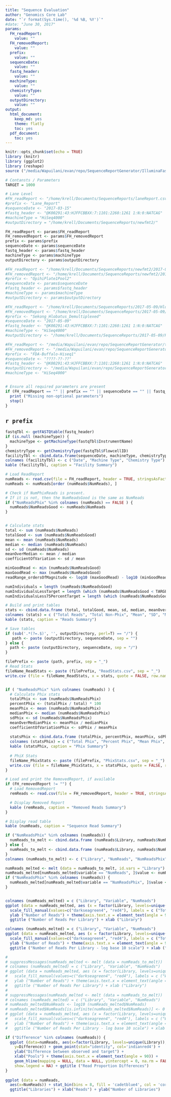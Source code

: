 ```yaml
---
title: "Sequence Evaluation"
author: "Genomics Core Lab"
date: "`r format(Sys.time(), '%d %B, %Y')`"
#date: "June 30, 2017"
params:
  FH_readReport:
    value: ""
  FH_removedReport:
    value: ""
  prefix:
    value: ""
  sequenceDate: 
    value: ""
  fastq_header: 
    value: ""
  machineType: 
    value: ""
  chemistryType:
    value: ""
  outputDirectory: 
    value: ""
output:
  html_document:
    keep_md: yes
    theme: flatly
    toc: yes
  pdf_document:
    toc: yes
---
```


```r

knitr::opts_chunk$set(echo = TRUE)
library (knitr)
library (ggplot2)
library (reshape)
source ("/media/Wapuilani/evan/repo/SequenceReportGenerator/IlluminaFastqInfo.R")

# Contansts / Parameters
TARGET = 1000

# Lane Level
#FH_readReport <- "/home/krell/Documents/SequenceReports/laneReport.csv"
#prefix <- "Lane_Report"
#sequenceDate <- "2017-03-15"
#fastq_header <- "@K00291:43:HJFFCBBXX:7:1101:2260:1261 1:N:0:NATCAG"
#machineType = "HiSeq4000"
#outputDirectory = "/home/krell/Documents/SequenceReports/newfmt2/"

FH_readReport <- params$FH_readReport
FH_removedReport <- params$FH_removedReport
prefix <- params$prefix
sequenceDate <- params$sequenceDate
fastq_header <- params$fastq_header
machineType <- params$machineType
outputDirectory <- params$outputDirectory

#FH_readReport <- "/home/krell/Documents/SequenceReports/newfmt2/2017-03-15_OpihiPlate1Pool2_ReadReport.csv"
#FH_removedReport <- "/home/krell/Documents/SequenceReports/newfmt2/2017-03-15_OpihiPlate1Pool2_RemovedReport.csv"
#prefix <- "OpihiPlate1Pool2"
#sequenceDate <- params$sequenceDate
#fastq_header <- params$fastq_header
#machineType <- params$machineType
#outputDirectory <- params$outputDirectory

#FH_readReport <- "/home/krell/Documents/SequenceReports/2017-05-09/HlobatusDemulLanes_ReadReport.csv"
#FH_removedReport <- "/home/krell/Documents/SequenceReports/2017-05-09/2017-05-09_Hlobatus_1B_L1_RemovedReport.csv"
#prefix <- "Sekong_Hlobatus_Demultiplexed"
#sequenceDate <- "2017-05-09"
#fastq_header <- "@K00291:43:HJFFCBBXX:7:1101:2260:1261 1:N:0:NATCAG"
#machineType <- "HiSeq4000"
#outputDirectory <- "/home/krell/Documents/SequenceReports/2017-05-09/Reports/"

#FH_readReport <- "/media/Wapuilani/evan/repo/SequenceReportGenerator/test/FDA-Buffalo-Hiseq1_ReadReport.csv"
#FH_removedReport <- "/media/Wapuilani/evan/repo/SequenceReportGenerator/test/FDA-Buffalo-Hiseq1_RemovedReport.csv"
#prefix <- "FDA-Buffalo-Hiseq1"
#sequenceDate <- "????-??-??"
#fastq_header <- "@K00291:43:HJFFCBBXX:7:1101:2260:1261 1:N:0:NATCAG"
#outputDirectory <- "/media/Wapuilani/evan/repo/SequenceReportGenerator/test/out/"
#machineType <- "HiSeq4000"


# Ensure all required parameters are present
if (FH_readReport == "" || prefix == "" || sequenceDate == "" || fastq_header == "" || outputDirectory == "" ){
  print ("Missing non-optional parameters")
  stop()
}

```

## `r prefix`

```r
fastqTbl <- getFASTQtable(fastq_header)
if (is.null (machineType)) {
  machineType <- getMachineType(fastqTbl$InstrumentName)
}
chemistryType <- getChemistryType(fastqTbl$FlowcellID)
facilityTbl <- cbind.data.frame(sequenceDate, machineType, chemistryType) #, fastqTbl$Lane)
colnames (facilityTbl) <- c ("Date", "Machine Type", "Chemistry Type") #, "Lane")
kable (facilityTbl, caption = "Facility Summary")
```

```r
# Load ReadReport
numReads <- read.csv(file = FH_readReport, header = TRUE, stringsAsFactors = FALSE)
numReads <- numReads[order (numReads$NumReads), ]

# Check if NumPhixReads is present.
# If it is not, then the NumReadsGood is the same as NumReads
if ("NumReadsPhix" %in% colnames (numReads) == FALSE ) {
  numReads$NumReadsGood <- numReads$NumReads
}


# Calculate stats
total <- sum (numReads$NumReads)
totalGood <- sum (numReads$NumReadsGood)
mean <- mean (numReads$NumReads)
median <- median (numReads$NumReads)
sd <- sd (numReads$NumReads)
meanOverMedian <- mean / median
coefficientOfVariation <- sd / mean

minGoodRead <- min (numReads$NumReadsGood)
maxGoodRead <- max (numReads$NumReadsGood)
readRange_ordersOfMagnitude <- log10 (maxGoodRead) - log10 (minGoodRead)

numIndividuals = length (numReads$NumReadsGood)
numIndividualsLessTarget = length (which (numReads$NumReadsGood < TARGET))
numIndividualsLess75PercentTarget = length (which (numReads$NumReadsGood < (.75) * TARGET))

# Build and print tables
stats <- cbind.data.frame (total, totalGood, mean, sd, median, meanOverMedian, coefficientOfVariation, minGoodRead, maxGoodRead, readRange_ordersOfMagnitude)
colnames (stats) = c ("Total Reads", "Total Non-Phix", "Mean", "SD", "Median", "Mean/Median", "Cv", "Min Good Read", "Max Good Read", "Range (Orders of Magnitude)")
kable (stats, caption = "Reads Summary")

# Save tables
if (sub('.*(?=.$)', '', outputDirectory, perl=T) == "/") {
   path <- paste (outputDirectory, sequenceDate, sep = "")
} else {
  path <- paste (outputDirectory, sequenceDate, sep = "/")
}

filePrefix <- paste (path, prefix, sep = "_")
# Read Stats
fileName_ReadStats <- paste (filePrefix, "ReadStats.csv", sep = "_")
write.csv (file = fileName_ReadStats, x = stats, quote = FALSE, row.names = FALSE)


if ( "NumReadsPhix" %in% colnames (numReads) ) {
  # Calculate Phix stats
  totalPhix <- sum (numReads$NumReadsPhix)
  percentPhix <- (totalPhix / total) * 100
  meanPhix <- mean (numReads$NumReadsPhix)
  medianPhix <- median (numReads$NumReadsPhix)
  sdPhix <- sd (numReads$NumReadsPhix)
  meanOverMedianPhix <- meanPhix / medianPhix
  coefficientOfVariationPhix <- sdPhix / meanPhix
  
  statsPhix <- cbind.data.frame (totalPhix, percentPhix, meanPhix, sdPhix, medianPhix, meanOverMedianPhix, coefficientOfVariationPhix)
  colnames (statsPhix) = c ("Total Phix", "Percent Phix", "Mean Phix", "SD Phix", "Median Phix", "Mean/Median Phix", "Cv Phix")
  kable (statsPhix, caption = "Phix Summary")
  
  # PhiX Stats
  fileName_PhixStats <- paste (filePrefix, "PhixStats.csv", sep = "_")
  write.csv (file = fileName_PhixStats, x = statsPhix, quote = FALSE, row.names = FALSE)
}

# Load and print the RemovedReport, if available
if (FH_removedReport != "") {
  # Load RemovedReport
  remReads <- read.csv(file = FH_removedReport, header = TRUE, stringsAsFactors = FALSE)

  # Display Removed Report
  kable (remReads, caption = "Removed Reads Summary")
}

# Display read table
kable (numReads, caption = "Sequence Read Summary")

```


```r

if ("NumReadsPhix" %in% colnames (numReads)) {
  numReads_to_melt <- cbind.data.frame (numReads$Library, numReads$NumReads, numReads$NumReadsPhix)
} else {
  numReads_to_melt <- cbind.data.frame (numReads$Library, numReads$NumReads)
}
colnames (numReads_to_melt) <- c ("Library", "NumReads", "NumReadsPhix")

numReads_melted <- melt (data = numReads_to_melt, id.vars = "Library")
numReads_melted[numReads_melted$variable == "NumReads", ]$value <- numReads_melted[numReads_melted$variable == "NumReads", ]$value
if ("NumReadsPhix" %in% colnames (numReads)) {
  numReads_melted[numReads_melted$variable == "NumReadsPhix", ]$value <- numReads_melted[numReads_melted$variable == "NumReadsPhix", ]$value
}


colnames (numReads_melted) = c ("Library", "Variable", "NumReads")
ggplot (data = numReads_melted, aes (x = factor(Library, levels=unique(Library)), y = NumReads, fill = Variable)) + geom_bar (stat="identity", width=.5, position = "dodge") + 
  scale_fill_manual(values=c("darkseagreen4", "red4"), labels = c ("Total", "Phix")) +
  ylab ("Number of Reads") + theme(axis.text.x = element_text(angle = 90)) +
  ggtitle ("Number of Reads Per Library") + xlab ("Library")

colnames (numReads_melted) = c ("Library", "Variable", "NumReads")
ggplot (data = numReads_melted, aes (x = factor(Library, levels=unique(Library)), y = log10(NumReads), fill = Variable)) + geom_bar (stat="identity", width=.5, position = "dodge") + 
  scale_fill_manual(values=c("darkseagreen4", "red4"), labels = c ("Total", "Phix")) +
  ylab ("Number of Reads") + theme(axis.text.x = element_text(angle = 90)) +
  ggtitle ("Number of Reads Per Library - log base 10 scale") + xlab ("Library")

# 
# suppressMessages(numReads_melted <- melt (data = numReads_to_melt))
# colnames (numReads_melted) = c ("Library", "Variable", "NumReads")
# ggplot (data = numReads_melted, aes (x = factor(Library, levels=unique(Library)), y = NumReads, fill = Variable)) + geom_bar (stat="identity", width=.5, position = "dodge") + 
#   scale_fill_manual(values=c("darkseagreen4", "red4"), labels = c ("Without phiX", "With phiX")) +
#   ylab ("Number of Reads") + theme(axis.text.x = element_text(angle = 90)) +
#   ggtitle ("Number of Reads Per Library") + xlab ("Library")
# 
# suppressMessages(numReads_melted <- melt (data = numReads_to_melt))
# colnames (numReads_melted) = c ("Library", "Variable", "NumReads")
# numReads_melted$NumReads <- log10 (numReads_melted$NumReads)
# numReads_melted$NumReads[is.infinite(numReads_melted$NumReads)] <- 0
# ggplot (data = numReads_melted, aes (x = factor(Library, levels=unique(Library)), y = NumReads, fill = Variable)) + geom_bar (stat="identity", width=.5, position = "dodge") + 
#   scale_fill_manual(values=c("darkseagreen4", "red4"), labels = c ("Without phiX", "With phiX")) +
#   ylab ("Number of Reads") + theme(axis.text.x = element_text(angle = 90)) +
#   ggtitle ("Number of Reads Per Library - log base 10 scale") + xlab ("Library")

if ("Difference" %in% colnames (numReads)) {
  ggplot (data=numReads, aes(x=factor(Library, levels=unique(Library)), 
    y=Difference)) + geom_point(stat="identity", col='indianred4') + 
    ylab("Difference between observed and target") + 
    xlab("Pools") + theme(axis.text.x = element_text(angle = 90)) + 
    geom_hline(mapping = NULL, data = NULL, yintercept = 0, na.rm = FALSE,
    show.legend = NA) + ggtitle ("Read Proportion Differences")
}
  
ggplot (data = numReads, 
  aes(x=NumReads)) + stat_bin(bins = 8, fill = 'cadetblue4', col = 'coral3') + 
  ggtitle("Libraries") + xlab("Reads") + ylab("Number of Libraries")


```
